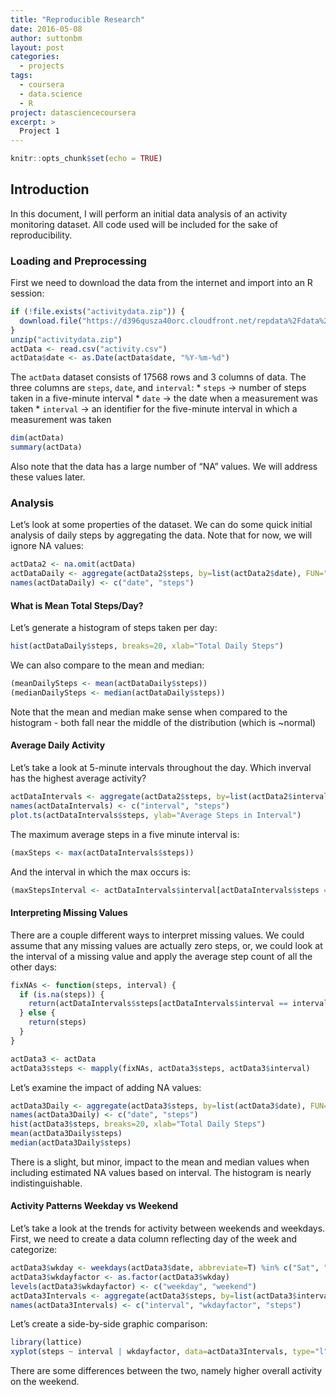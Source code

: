 ```yaml
---
title: "Reproducible Research"
date: 2016-05-08
author: suttonbm
layout: post
categories:
  - projects
tags:
  - coursera
  - data.science
  - R
project: datasciencecoursera
excerpt: >
  Project 1
---
```


```r
knitr::opts_chunk$set(echo = TRUE)
```

## Introduction
In this document, I will perform an initial data analysis of an activity monitoring dataset. All code used will be included for the sake of reproducibility.

### Loading and Preprocessing
First we need to download the data from the internet and import into an R session:
```r
if (!file.exists("activitydata.zip")) {
  download.file("https://d396qusza40orc.cloudfront.net/repdata%2Fdata%2Factivity.zip", "activitydata.zip")
}
unzip("activitydata.zip")
actData <- read.csv("activity.csv")
actData$date <- as.Date(actData$date, "%Y-%m-%d")
```
The `actData` dataset consists of 17568 rows and 3 columns of data.  The three columns are `steps`, `date`, and `interval`:
 * `steps` -> number of steps taken in a five-minute interval
 * `date` -> the date when a measurement was taken
 * `interval` -> an identifier for the five-minute interval in which a measurement was taken
```r
dim(actData)
summary(actData)
```
Also note that the data has a large number of "NA" values.  We will address these values later.

### Analysis
Let's look at some properties of the dataset.  We can do some quick initial analysis of daily steps by aggregating the data.  Note that for now, we will ignore NA values:
```r
actData2 <- na.omit(actData)
actDataDaily <- aggregate(actData2$steps, by=list(actData2$date), FUN="sum")
names(actDataDaily) <- c("date", "steps")
```

#### What is Mean Total Steps/Day?
Let's generate a histogram of steps taken per day:
```r
hist(actDataDaily$steps, breaks=20, xlab="Total Daily Steps")
```
We can also compare to the mean and median:
```r
(meanDailySteps <- mean(actDataDaily$steps))
(medianDailySteps <- median(actDataDaily$steps))
```
Note that the mean and median make sense when compared to the histogram - both fall near the middle of the distribution (which is ~normal)

#### Average Daily Activity
Let's take a look at 5-minute intervals throughout the day.  Which inverval has the highest average activity?
```r
actDataIntervals <- aggregate(actData2$steps, by=list(actData2$interval), FUN="mean")
names(actDataIntervals) <- c("interval", "steps")
plot.ts(actDataIntervals$steps, ylab="Average Steps in Interval")
```
The maximum average steps in a five minute interval is:
```r
(maxSteps <- max(actDataIntervals$steps))
```
And the interval in which the max occurs is:
```r
(maxStepsInterval <- actDataIntervals$interval[actDataIntervals$steps == maxSteps])
```

#### Interpreting Missing Values
There are a couple different ways to interpret missing values.  We could assume that any missing values are actually zero steps, or, we could look at the interval of a missing value and apply the average step count of all the other days:
```r
fixNAs <- function(steps, interval) {
  if (is.na(steps)) {
    return(actDataIntervals$steps[actDataIntervals$interval == interval])
  } else {
    return(steps)
  }
}

actData3 <- actData
actData3$steps <- mapply(fixNAs, actData3$steps, actData3$interval)
```
Let's examine the impact of adding NA values:
```r
actData3Daily <- aggregate(actData3$steps, by=list(actData3$date), FUN="sum")
names(actData3Daily) <- c("date", "steps")
hist(actData3$steps, breaks=20, xlab="Total Daily Steps")
mean(actData3Daily$steps)
median(actData3Daily$steps)
```
There is a slight, but minor, impact to the mean and median values when including estimated NA values based on interval.  The histogram is nearly indistinguishable.

#### Activity Patterns Weekday vs Weekend
Let's take a look at the trends for activity between weekends and weekdays.  First, we need to create a data column reflecting day of the week and categorize:
```r
actData3$wkday <- weekdays(actData3$date, abbreviate=T) %in% c("Sat", "Sun")
actData3$wkdayfactor <- as.factor(actData3$wkday)
levels(actData3$wkdayfactor) <- c("weekday", "weekend")
actData3Intervals <- aggregate(actData3$steps, by=list(actData3$interval, actData3$wkdayfactor), FUN="mean")
names(actData3Intervals) <- c("interval", "wkdayfactor", "steps")
```
Let's create a side-by-side graphic comparison:
```r
library(lattice)
xyplot(steps ~ interval | wkdayfactor, data=actData3Intervals, type="l")
```
There are some differences between the two, namely higher overall activity on the weekend.